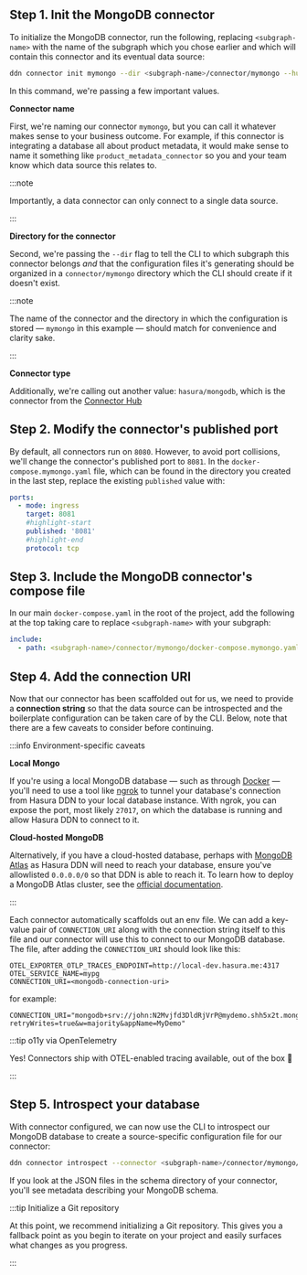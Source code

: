 ## Step 1. Init the MongoDB connector

To initialize the MongoDB connector, run the following, replacing `<subgraph-name>` with the name of the subgraph which
you chose earlier and which will contain this connector and its eventual data source:

```bash
ddn connector init mymongo --dir <subgraph-name>/connector/mymongo --hub-connector hasura/mongodb
```

In this command, we're passing a few important values.

**Connector name**

First, we're naming our connector `mymongo`, but you can call it whatever makes sense to your business outcome. For
example, if this connector is integrating a database all about product metadata, it would make sense to name it
something like `product_metadata_connector` so you and your team know which data source this relates to.

:::note

Importantly, a data connector can only connect to a single data source.

:::

**Directory for the connector**

Second, we're passing the `--dir` flag to tell the CLI to which subgraph this connector belongs _and_ that the
configuration files it's generating should be organized in a `connector/mymongo` directory which the CLI should create
if it doesn't exist.

:::note

The name of the connector and the directory in which the configuration is stored — `mymongo` in this example — should
match for convenience and clarity sake.

:::

**Connector type**

Additionally, we're calling out another value: `hasura/mongodb`, which is the connector from the
[Connector Hub](https://hasura.io/connectors/mongodb)

## Step 2. Modify the connector's published port

By default, all connectors run on `8080`. However, to avoid port collisions, we'll change the connector's published port
to `8081`. In the `docker-compose.mymongo.yaml` file, which can be found in the directory you created in the last step,
replace the existing `published` value with:

```yaml
ports:
  - mode: ingress
    target: 8081
    #highlight-start
    published: '8081'
    #highlight-end
    protocol: tcp
```

## Step 3. Include the MongoDB connector's compose file

In our main `docker-compose.yaml` in the root of the project, add the following at the top taking care to replace
`<subgraph-name>` with your subgraph:

```yaml
include:
  - path: <subgraph-name>/connector/mymongo/docker-compose.mymongo.yaml
```

## Step 4. Add the connection URI

Now that our connector has been scaffolded out for us, we need to provide a **connection string** so that the data
source can be introspected and the boilerplate configuration can be taken care of by the CLI. Below, note that there are
a few caveats to consider before continuing.

:::info Environment-specific caveats

**Local Mongo**

If you're using a local MongoDB database — such as through [Docker](https://hub.docker.com/_/mongodb) — you'll need to
use a tool like [ngrok](https://ngrok.com/) to tunnel your database's connection from Hasura DDN to your local database
instance. With ngrok, you can expose the port, most likely `27017`, on which the database is running and allow Hasura
DDN to connect to it.

**Cloud-hosted MongoDB**

Alternatively, if you have a cloud-hosted database, perhaps with
[MongoDB Atlas](https://www.mongodb.com/products/platform/atlas-database) as Hasura DDN will need to reach your
database, ensure you've allowlisted `0.0.0.0/0` so that DDN is able to reach it. To learn how to deploy a MongoDB Atlas
cluster, see the [official documentation](https://www.mongodb.com/docs/atlas/getting-started/).

:::

Each connector automatically scaffolds out an env file. We can add a key-value pair of `CONNECTION_URI` along with the
connection string itself to this file and our connector will use this to connect to our MongoDB database. The file,
after adding the `CONNECTION_URI` should look like this:

```env
OTEL_EXPORTER_OTLP_TRACES_ENDPOINT=http://local-dev.hasura.me:4317
OTEL_SERVICE_NAME=mypg
CONNECTION_URI=<mongodb-connection-uri>
```

for example:

```env
CONNECTION_URI="mongodb+srv://john:N2Mvjfd3DldRjVrP@mydemo.shh5x2t.mongodb.net/sample_demo?retryWrites=true&w=majority&appName=MyDemo"
```

:::tip o11y via OpenTelemetry

Yes! Connectors ship with OTEL-enabled tracing available, out of the box 🎉

:::

## Step 5. Introspect your database

With connector configured, we can now use the CLI to introspect our MongoDB database to create a source-specific
configuration file for our connector:

```bash
ddn connector introspect --connector <subgraph-name>/connector/mymongo/connector.yaml
```

If you look at the JSON files in the schema directory of your connector, you'll see metadata describing your MongoDB
schema.

:::tip Initialize a Git repository

At this point, we recommend initializing a Git repository. This gives you a fallback point as you begin to iterate on
your project and easily surfaces what changes as you progress.

:::
